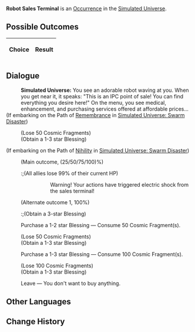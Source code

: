 {{Simulated Universe Event Infobox
|title         = Robot Sales Terminal
|image         = Random Event Trade.png
|type          =
|domains_su    = Occurrence
|domains_ext   = Occurrence
|domains_swarm = 
|domains_gng   = 
|requirements  =
|prev          = 
|next          = 
|indexRewards  =
|characters    = 
}}
'''Robot Sales Terminal''' is an [[Simulated Universe/Occurrence|Occurrence]] in the [[Simulated Universe]].

==Possible Outcomes==
{| class="article-table"
!Choice
!Result

|}

<!--
==Gameplay Notes==

-->
==Dialogue==
{{Dialogue Start}}
:'''Simulated Universe:''' You see an adorable robot waving at you. When you get near it, it speaks: "This is an IPC point of sale! You can find everything you desire here!" On the menu, you see medical, enhancement, and purchasing services offered at affordable prices...
;(If embarking on the Path of [[Simulated Universe/Paths#Remembrance|Remembrance]] in [[Simulated Universe: Swarm Disaster]])
:{{SU Special Dialogue|Remembrance|You recall the long-forgotten "bargaining technique."|Spend 50 Cosmic Fragments to purchase a 2-3 star Blessing.}}
:;(Lose 50 Cosmic Fragments)
:;(Obtain a 1-3 star Blessing)
;(If embarking on the Path of [[Simulated Universe/Paths#Nihility|Nihility]] in [[Simulated Universe: Swarm Disaster]])
:{{SU Special Dialogue|Nihility|The "protective net" that surrounds the sales terminal.|Obtain a Blessing for every success. Failure triggers an electric shock and all characters lose HP equal to 99% of their current HP. Currently, there is a ??% chance of failure.}}
:;(Main outcome, (25/50/75/100)%)
::;(All allies lose 99% of their current HP)
:::Warning! Your actions have triggered electric shock from the sales terminal!
:;(Alternate outcome 1, 100%)
::;(Obtain a 3-star Blessing)
:{{DIcon|Star}} Purchase a 1-2 star Blessing &mdash; Consume 50 Cosmic Fragment(s).
:;(Lose 50 Cosmic Fragments)
:;(Obtain a 1-3 star Blessing)
:{{DIcon|Star}} Purchase a 1-3 star Blessing &mdash; Consume 100 Cosmic Fragment(s).
:;(Lose 100 Cosmic Fragments)
:;(Obtain a 1-3 star Blessing)
:{{DIcon|Star}} Leave &mdash; You don't want to buy anything.
{{Dialogue End}}

==Other Languages==
{{Other Languages
|en   = Robot Sales Terminal
|zhs  = 机器人销售终端
|zht  = 機器人銷售終端機
|ja   = ロボット{{Rubi|販売端末|はんばいたんまつ}}
|ko   = 로봇 판매 단말 장치
|es   = Terminal de venta de robots
|fr   = Terminal de vente robotisé
|ru   = Терминал с роботами
|th   = เทอร์มินัลขายหุ่นยนต์
|vi   = Trạm Bán Hàng Robot
|de   = Roboter-Verkaufsterminal
|id   = Robot Sales Terminal
|pt   = Terminal de Vendas de Robôs
}}

==Change History==
{{Change History|1.0}}
